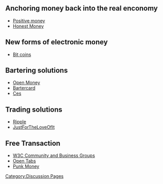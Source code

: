 [[Category:Discussion Pages]]

== Anchoring money back into the real enconomy ==

* [http://www.positivemoney.org.uk/ Positive money]
* [http://honestmoney.org/ Honest Money]

== New forms of electronic money  ==

* [http://bitcoin.org Bit coins]

== Bartering solutions ==

* [http://www.openmoney.org/ Open Money]
* [http://bartercard.com Bartercard]
* [http://ces.org.za/ Ces]

== Trading solutions ==

* [http://ripple-project.org/ Ripple]
* [http://justfortheloveofit.org/ JustForTheLoveOfIt]

== Free Transaction ==
* [http://www.w3.org/community/community-io/ W3C Community and Business Groups]
* [http://opentabs.net/ Open Tabs]
* [http://www.punkmoney.org/ Punk Money]